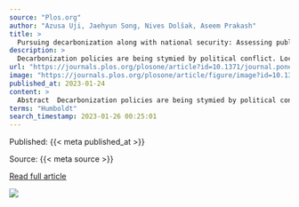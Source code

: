 ```yaml
---
source: "Plos.org"
author: "Azusa Uji, Jaehyun Song, Nives Dolšak, Aseem Prakash"
title: >
  Pursuing decarbonization along with national security: Assessing public support for the Thacker Pass lithium mine
description: >
  Decarbonization policies are being stymied by political conflict. Local communities might oppose decarbonization infrastructure such as solar farms, mines, or transmission lines if they view these projects as imposing high costs on them in relation to their b…
url: "https://journals.plos.org/plosone/article?id=10.1371/journal.pone.0280720"
image: "https://journals.plos.org/plosone/article/figure/image?id=10.1371/journal.pone.0280720.g004&size=inline"
published_at: 2023-01-24
content: >
  Abstract  Decarbonization policies are being stymied by political conflict. Local communities might oppose decarbonization infrastructure such as solar farms, mines, or transmission lines if they vie… [+56455 chars]
terms: "Humboldt"
search_timestamp: 2023-01-26 00:25:01
---
```



Published: {{< meta published_at >}}


Source: {{< meta source >}}


[Read full article]({{< meta url >}}){target='_blank'}



![](`r rmarkdown::metadata$image[1]`)
